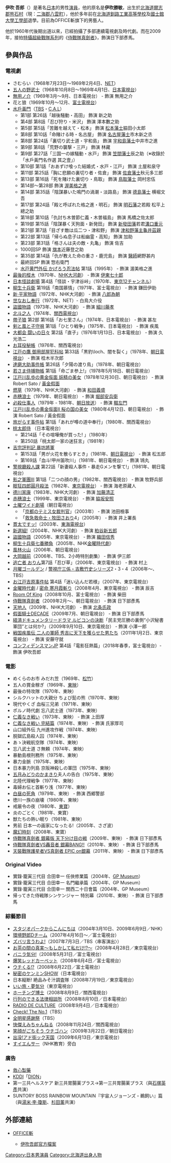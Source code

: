 {{BLP unsourced |time=2011-08-13T03:28:42+00:00 }}
{{藝人
| 姓名 = 伊吹吾郎
| 類型 = 男演員
| 圖片 = Goro Ibuki - Nihon Kyokakuden Series 10 (cropped).jpg
| 圖片尺寸 = 
| 圖片簡介 = 
| 原名 = 伊吹勝敏
| 外文名 = 伊吹 吾郎
| 英文名 = Goro Ibuki
| 綽號 = 伊吹吾朗
| 國籍 = {{JPN}}
| 籍貫 = [[北海道|北海道]][[爾志郡|爾志郡]][[熊石町|熊石村]]（現：[[二海郡|二海郡]][[八雲町|八雲町]]）
| 出生日期 = {{birth_date_and _age|1946|1|2}}
| 職業 = [[演員|演員]]
| 活躍年代 = 1960年代後期～
| imdb = 0406594
}}
{{Japanese|japanese=伊吹 吾郎|kana=いぶき ごろう|romaji=Ibuki Gorō}}
'''伊吹 吾郎'''（{{bd|1946年|1月2日|catIdx=Ibuki Gorou}}）是著名[[日本|日本]]的男性[[演員|演員]]，他的原名是'''伊吹勝敏'''，出生於[[北海道|北海道]][[爾志郡|爾志郡]][[熊石町|熊石村]]（現：[[二海郡|二海郡]][[八雲町|八雲町]]），他於多年前在[[北海道釧路工業高等學校|北海道釧路工業高等學校]]及[[國士館大學|國士館大學]][[工學部|工學部]]退學。目前為OFFICE斬旗下的男藝人。

他於1960年代後期出道以來，已經拍攝了多部連續電視劇及時代劇。而在2009年，接拍[[特攝|特攝]][[超級戰隊系列|超級戰隊系列]]的《[[侍戰隊真劍者|侍戰隊真劍者]]》，飾演日下部彥馬。

== 參與作品 ==
=== 電視劇 ===
*さむらい（1968年7月23日～1969年2月4日、[[朝日電視台|NET]]）
*[[五人の野武士|五人の野武士]]（1968年10月8日～1969年4月1日、[[日本電視台|日本電視台]]）
*[[無用ノ介|無用ノ介]]（1969年3月～9月、日本電視台） - 飾演 無用之介
*花と狼（1969年10月～12月、[[富士電視台|富士電視台]]）
*[[水戶黃門|水戶黃門]]（[[東京廣播公司|TBS]]・[[C.A.L|C.A.L]]）
**第1部 第26話「越後騒動・高田」 飾演 新之助
**第4部 第8話「忍び狩り・米沢」 飾演 澤本數之助
**第5部 第5話「苦難を越えて・松本」 飾演 [[松本藩|松本藩士]]脇田小太郎
**第8部 第10話「命賭ける時・名古屋」 飾演 [[名古屋藩|名古屋藩士]]市木新之丞
**第8部 第24話「裏切り武士道・宇和島」 飾演 [[宇和島藩|宇和島藩士]]中井市之進
**第9部 第8話「荒野の襲撃・三戸」 飾演 林藏
**第9部 第27話「三国一の嫁騒動・水戸」 飾演 [[笠間藩|笠間藩士]]辰之助（※收錄於「水戶黃門名作選 其之壹」）
**第10部 第1話「おあずけ喰った結婚式・水戸・江戸」 飾演 土屋和泉守
**第11部 第25話「胸に悲願の裏切り者・佐倉」 飾演 [[佐倉藩|佐倉藩士]]秋元多三郎
**第13部 第16話「死を賭けた裏切り・鳥取」 飾演 [[鳥取藩|鳥取藩士]] 岡村忠伍
**第14部～第28部 飾演 [[渥美格之進|渥美格之進]]
**第14部 第35話「陰謀暴いた鳴門の渦潮・淡路島」 飾演 [[德島藩|德島藩士]] 横堀文吾
**第17部 第24話「殿と呼ばれた格之進・明石」 飾演 [[明石藩|明石藩]]之若殿 松平上總之助
**第18部 第10話「仇討ち木曽節仁義・木曽福島」 飾演 馬橋之佐太郎
**第19部 第15話「陰謀暴く天狗面・新発田」 飾演 [[新發田藩|新發田藩]]若君[[溝口重元|溝口重元]]
**第21部 第7話「目ざす敵は瓜二つ・津和野」 飾演 [[津和野藩|津和野藩主]][[龜井茲親|龜井茲親]]
**第22部 第13話「帰らぬ息子は船幽霊・高知」 飾演 加助
**第23部 第31話「格さんは夫の敵・丸亀」 飾演 佐吉
**1000回SP 飾演 [[旗本|旗本]]近藤登之助
**第35部 第14話「仇が教えた命の重さ・鹿児島」 飾演 [[醫師|醫師]]網野甚内
**最終回SP 飾演 惣右衛門
**[[水戸黄門外伝_かげろう忍法帖|水戸黄門外伝 かげろう忍法帖]] 第1話（1995年） - 飾演 渥美格之進
*[[最後的樅木|最後的樅木]]（1970年、[[NHK大河劇|NHK大河劇]]） - 飾演 [[伊東重孝|伊東七十郎]]
*[[日本怪談劇場|日本怪談劇場]] 第4話「怪談・宇津谷峠」（1970年、[[東京電視台|東京12チャンネル]]）
*[[柳生十兵衛_(1970年電視劇)|柳生十兵衛]] 第19話「南国慕情」（1971年、富士電視台） - 飾演 鎌田伊助
*[[新·平家物語|新·平家物語]]（1972年、NHK大河劇） - 飾演 [[源為朝|八郎為朝]]
*[[世なおし奉行|世なおし奉行]]（1972年、NET）- 白鳥大介役
*[[盜國物語_(大河劇)|盜國物語]]（1973年、NHK大河劇） - 飾演 [[細川藤孝|細川藤孝]]
*[[北斗之人|北斗之人]]（1974年、[[關西電視台|關西電視台]]）
*[[帶子狼|帶子狼]] 第2部 第16話「お七里さん」（1974年、日本電視台） - 飾演 甚左
*[[剣と風と子守唄|剣と風と子守唄]] 第1話「ひとり戦争」（1975年、日本電視台） - 飾演 疾風
*[[大都会_闘いの日々|大都会 闘いの日々]] 第2話「直子」（1976年1月13日、日本電視台） - 飾演 久光浩二
*[[お耳役秘帳|お耳役秘帳]]（1976年、關西電視台）
*[[江戸の鷹_御用部屋犯科帖|江戸の鷹 御用部屋犯科帖]] 第33話「黒豹\loch、闇を裂く」（1978年、[[朝日電視台|朝日電視台]]） - 飾演 桂木半次郎
*[[達磨大助事件帳|達磨大助事件帳]] 第26話「夕陽の渡り鳥」（1978年、朝日電視台）
*[[若さま侍捕物帳|若さま侍捕物帳]] 第1話「命ごま参上!」（1978年5月18日、朝日電視台）
*[[江戸川乱歩の美女シリーズ|江戸川乱歩の黄金仮面 妖精の美女]]（1978年12月30日、朝日電視台） - 飾演 Robert Sato / [[黃金假面|黃金假面]]
*[[燃草|燃草]]（1979年、NHK大河劇） - 飾演 [[和田義盛|和田義盛]]
*[[赤穗浪士|赤穗浪士]]（1979年、朝日電視台） - 飾演 [[堀部武庸|堀部安兵衛]]
*[[必殺仕事人|必殺仕事人]]（1979年 - 1981年、[[朝日放送|朝日放送]]） - 飾演 [[畷左門|畷左門]]
*[[江戸川乱歩の美女シリーズ|江戸川乱歩の黄金仮面II 桜の国の美女]]（1980年4月12日、朝日電視台） - 飾演 Robert Sato / 黃金假面
*[[旅がらす事件帖|旅がらす事件帖]] 第1話「あれが噂の道中奉行」（1980年、關西電視台） 
*[[桃太郎侍#高橋英樹主演_(日本電視台)版|桃太郎侍]] （日本電視台）
**第214話「その喧嘩俺が買った! 」（1980年）
**第250話「桃太郎一家の迷狂言」（1981年） 
*[[暴坊將軍#吉宗評判記_暴坊將軍（通稱：I）|吉宗評判記 暴坊將軍]] 
**第153話「男が火花を散らすとき」（1981年、[[朝日電視台|朝日電視台]]） - 飾演 松五郎
**第169話「血斗!甲州笛吹川」（1981年、朝日電視台） - 飾演 鴇丸
*[[警視廳殺人課|警視廳殺人課]] 第22話「新妻殺人事件・暴走Gメンを撃て!」（1981年、朝日電視台）
*[[服部半藏・影之軍團#影之軍團III|影之軍團III]] 第1話「二つの顔の男」（1982年、關西電視台） - 飾演 牧野兵部
*[[眠狂四郎圓月殺法|眠狂四郎圓月殺法]]（1982年、[[東京電視台|東京電視台]]） - 飾演 海老原藏人
*[[德川家康_(大河劇)|德川家康]]（1983年、NHK大河劇） - 飾演 [[加藤清正|加藤清正]]
*[[赤穗浪士_(電視劇)|赤穗浪士]]（1999年、東京電視台） - 飾演 [[脇坂安照|脇坂安照]] 
*[[土曜ワイド劇場|土曜ワイド劇場]]（朝日電視台）
**「[[京都のテミス女裁判官|京都のテミス女裁判官]]」（2003年） - 飾演 池田檢事
**「[[救急救命士・牧田さおり|救急救命士・牧田さおり]]4」（2005年） - 飾演 井上署長
*[[貫太ですッ!|貫太ですッ!]]（2003年、[[東海電視台|東海電視台]]）
*[[新選組!|新選組!]]（2004年、NHK大河劇） - 飾演 [[粕谷新五郎|粕谷新五郎]]
*[[盜國物語|盜國物語]]（2005年、東京電視台） - 飾演 [[織田信秀|織田信秀]]
*[[柳生十兵衛七番勝負|柳生十兵衛七番勝負]]（2005年、NHK[[木曜時代劇|金曜時代劇]]）
*[[風林火山|風林火山]]（2006年、朝日電視台）　　
*[[大岡越前_(TBS電視劇)|大岡越前]]（2006年、TBS、2小時特別劇集） - 飾演 伊三郎
*[[逃亡者_おりん|逃亡者 おりん]]第7話「忍び草」（2006年、東京電視台） - 飾演 村上
*[[月曜ゴールデン|月曜ゴールデン]] / [[警視庁三係・吉敷竹史シリーズ|警視庁三係・吉敷竹史シリーズ]]2・3・4（2006年～、TBS）
*[[お江戸吉原事件帖|お江戸吉原事件帖]] 第4話「迷い込んだ若様」（2007年、東京電視台）
*[[テレビ東京金曜夜8時枠時代劇|金曜時代劇]] / [[密命_寒月霞斬り|密命 寒月霞斬り]]（2008年4月、東京電視台） - 飾演 辰吉
*[[Room_Of_King|Room Of King]]（2008年10月、富士電視台） - 飾演 柴田
*[[侍戰隊真劍者|侍戰隊真劍者]]（2009年2月～、朝日電視台） - 飾演 日下部彥馬
*[[天地人|天地人]]（2009年、NHK大河劇） - 飾演 [[北条氏政|北条氏政]]
*[[假面騎士DECADE|假面騎士DECADE]]（2009年7月、朝日電視台） - 飾演 日下部彥馬
*[[経済ドキュメンタリードラマ_ルビコンの決断|経済ドキュメンタリードラマ ルビコンの決断]]「民主党圧勝の裏側“小沢秘書軍団”とは何か?」（2009年9月10日、東京電視台） - 飾演 小澤一郎
*[[戦国疾風伝_二人の軍師_秀吉に天下を獲らせた男たち|戦国疾風伝 二人の軍師 秀吉に天下を獲らせた男たち]]（2011年1月2日、東京電視台） - 飾演 安藤守就
*[[行骗天下JP|コンフィデンスマンJP]] 第4話「電影狂熱篇」（2018年春季，富士電視台）- 飾演 伊吹吾郎

=== 電影 ===
*めくらのお市 みだれ笠（1969年、[[松竹|松竹]]）
*五人の賞金稼ぎ（1969年、[[東映|東映]]） 　 
*最後の特攻隊（1970年、東映）
*シルクハットの大親分 ちょび髭の熊（1970年、東映）
*現代やくざ 血桜三兄弟（1971年、東映）
*ポルノ時代劇 忘八武士道（1973年、東映）
*[[仁義なき戦い|仁義なき戦い]]（1973年、東映） - 飾演 上田厚
*[[仁義なき戦い_完結篇|仁義なき戦い 完結篇]]（1974年、東映） - 飾演 氏家厚司
*山口組外伝 九州進攻作戦（1974年、東映）
*脱獄広島殺人囚（1974年、東映）
*あゝ決戦航空隊（1974年、東映）
*忘八武士道 さ無頼（1974年、東映）
*暴動島根刑務所（1975年、東映）
*暴力金脈（1975年、東映）
*日本暴力列島 京阪神殺しの軍団（1975年、東映）
*[[五月みどり|五月みどり]]のかまきり夫人の告白（1975年、東映）
*北陸代理戦争（1977年、東映）
*毒婦お伝と首斬り浅（1977年、東映）
*[[白昼の死角|白昼の死角]]（1979年、東映） - 飾演 西郷警部
*徳川一族の崩壊（1980年、東映）
*戒厳令の夜（1980年、[[東寶|東寶]]）
*炎のごとく（1981年、東寶）
*獣たちの熱い眠り（1981年、東映） 
*男前 日本一の画家になったる!（2005年、さざ波）
*[[魔幻時刻|魔幻時刻]]（2008年、東寶）
*[[侍戰隊真劍者_銀幕版_天下分け目の戦|侍戰隊真劍者 銀幕版 天下分け目の戦]]（2009年、東映） - 飾演 日下部彥馬
*[[侍戰隊真劍者VS轟音者_銀幕BANG!!|侍戰隊真劍者VS轟音者 銀幕BANG!!]]（2010年、東映） - 飾演 日下部彥馬
*[[天裝戰隊護星者VS真劍者_EPIC_on銀幕|天裝戰隊護星者VS真劍者 EPIC on銀幕]]（2011年、東映） - 飾演 日下部彥馬

=== Original Video ===
*實錄·籠寅三代目 合田幸一 任俠修業篇（2004年、[[GP_Museum_Soft|GP Museum]]）
*實錄·籠寅三代目 合田幸一 名門繼承篇（2004年、GP Museum）
*實錄·籠寅三代目 合田幸一 關西二十日會篇（2004年、GP Museum）
*帰ってきた侍戦隊シンケンジャー 特別幕（2010年、東映） - 飾演 日下部彥馬 

=== 綜藝節目 ===
*[[スタジオパークからこんにちは|スタジオパークからこんにちは]]（2004年3月10日、2009年6月9日／NHK）
*[[環境野郎Dチーム|環境野郎Dチーム]]（2007年4月16日～／富士電視台）
*[[ズバリ言うわよ!|ズバリ言うわよ!]]（2007年7月3日／TBS〈串客演出〉）
*[[お茶の間の真実〜もしかして私だけ!?〜|お茶の間の真実〜もしかして私だけ!?〜]]（2008年4月28日／東京電視台）
*[[バニラ気分!|バニラ気分!]]（2008年5月31日／富士電視台）
*[[爆笑レッドカーペット|爆笑レッドカーペット]]（2008年6月4日／富士電視台）
*[[ウチくる!?|ウチくる!?]]（2008年6月22日／富士電視台）
*[[秘密のケンミンSHOW|秘密のケンミンSHOW]]（日本電視台）
*日本縦断! 絶品みそ汁調査隊（2008年7月19日／東京電視台）
*[[いい旅・夢気分|いい旅・夢気分]]（東京電視台）
*[[ホーチング博士|ホーチング博士]]（2008年8月9日／關西電視台）
*[[行列のできる法律相談所|行列のできる法律相談所]]（2008年8月10日／日本電視台）
*[[RADIO_DE_CULTURE|RADIO DE CULTURE]]（2008年9月4日／日本電視台）
*[[Check!_The_No.1|Check! The No.1]]（TBS）
*[[全明星感謝祭|全明星感謝祭]]（TBS）
*[[快傑えみちゃんねる|快傑えみちゃんねる]]（2008年11月24日／關西電視台）
*[[笑顔がごちそう_ウチゴハン|笑顔がごちそう ウチゴハン]]（2009年3月22日／朝日電視台）
*[[出没!アド街ック天国|出没!アド街ック天国]]（2009年6月13日／東京電視台）
*[[すイエんサー|すイエんサー]]（NHK教育）旁白

=== 廣告 ===
*[[救心製藥|救心製藥]]
*[[KDDI|KDDI]]「[[DION|DION]]」
*第一三共ヘルスケア 新三共胃腸薬プラス→第一三共胃腸薬プラス（與[[石塚英彥|石塚英彥]]共演） 
*SUNTORY BOSS RAINBOW MOUNTAIN『宇宙人ジョーンズ・鵜飼い』篇（與[[湯米·李·瓊斯|湯米·李·瓊斯]]、[[杉田薰|杉田薰]]共演）

== 外部連結 ==
*{{ja}}[https://web.archive.org/web/20090319084138/http://www.zan.co.jp/ OFFICE斬]
**{{ja}} [https://web.archive.org/web/20090319092438/http://www.zan.co.jp/goro/contents.htm 伊吹吾郎官方檔案]

{{DEFAULTSORT:Ibuki Gorou}}
[[Category:日本男演員|Category:日本男演員]]
[[Category:北海道出身人物|Category:北海道出身人物]]